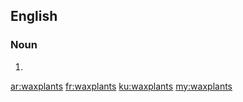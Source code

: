 ==English==

===Noun===
{{head|en|plural}}

# {{plural of|waxplant|lang=en|nocat=1}}

[[ar:waxplants]]
[[fr:waxplants]]
[[ku:waxplants]]
[[my:waxplants]]